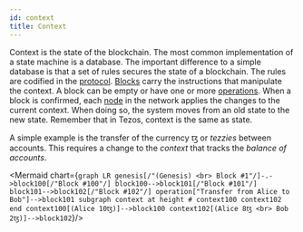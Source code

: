 ```yaml
---
id: context
title: Context
---
```



Context is the state of the blockchain. The most common implementation of a state machine is a database. The important difference to a simple database is that a set of rules secures the state of a blockchain. The rules are codified in the [protocol](protocol). 
[Blocks](block) carry the instructions that manipulate the context. A block can be empty or have one or more [operations](operations/operations). When a block is confirmed, each [node](node) in the network applies the changes to the current context. When doing so, the system moves from an old state to the new state. Remember that in Tezos, context is the same as state.

A simple example is the transfer of the currency ꜩ or *tezzies* between accounts. This requires a change to the *context* that tracks the *balance of accounts*.


<Mermaid chart={`
graph LR
    genesis[/"(Genesis) <br> Block #1"/]-.->block100[/"Block #100"/]
    block100-->block101[/"Block #101"/]
    block101-->block102[/"Block #102"/]
    operation["Transfer from Alice to Bob"]-->block101
	subgraph context at height #
    context100
    context102
    end
    context100[(Alice 10ꜩ)]-->block100
    context102[(Alice 8ꜩ <br> Bob 2ꜩ)]-->block102
`}/>